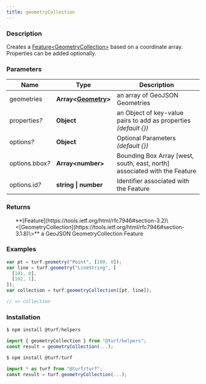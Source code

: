 ```yaml
---
title: geometryCollection
---
```



### Description

Creates a [Feature\<GeometryCollection\>](Feature<GeometryCollection>) based on a
coordinate array. Properties can be added optionally.

### Parameters

| Name                 | Type                                                                     | Description                                                               |
| -------------------- | ------------------------------------------------------------------------ | ------------------------------------------------------------------------- |
| geometries           | **Array\<[Geometry](https://tools.ietf.org/html/rfc7946#section-3.1)\>** | an array of GeoJSON Geometries                                            |
| properties<i>?</i>   | **Object**                                                               | an Object of key-value pairs to add as properties _(default \{\})_        |
| options<i>?</i>      | **Object**                                                               | Optional Parameters _(default \{\})_                                      |
| options.bbox<i>?</i> | **Array\<number\>**                                                      | Bounding Box Array [west, south, east, north] associated with the Feature |
| options.id<i>?</i>   | **string \| number**                                                     | Identifier associated with the Feature                                    |

### Returns

<ul>
  **[Feature](https://tools.ietf.org/html/rfc7946#section-3.2)\<[GeometryCollection](https://tools.ietf.org/html/rfc7946#section-3.1.8)\>** a GeoJSON GeometryCollection Feature

</ul>

### Examples

```javascript
var pt = turf.geometry("Point", [100, 0]);
var line = turf.geometry("LineString", [
  [101, 0],
  [102, 1],
]);
var collection = turf.geometryCollection([pt, line]);

// => collection
```

### Installation

```javascript
$ npm install @turf/helpers

import { geometryCollection } from "@turf/helpers";
const result = geometryCollection(...);
```

```javascript
$ npm install @turf/turf

import * as turf from "@turf/turf";
const result = turf.geometryCollection(...);
```
